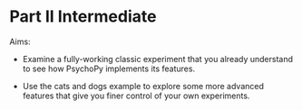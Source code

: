 # Part II Intermediate

Aims:

* Examine a fully-working classic experiment that you already understand to see how PsychoPy implements its features.

* Use the cats and dogs example to explore some more advanced features that give you finer control of your own experiments.